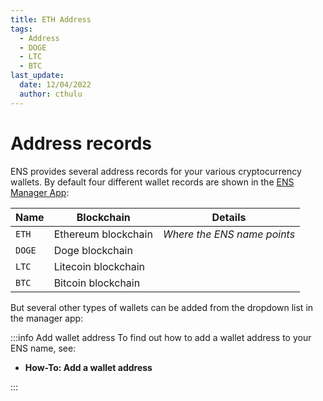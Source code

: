 ```yaml
---
title: ETH Address
tags:
  - Address
  - DOGE
  - LTC
  - BTC
last_update:
  date: 12/04/2022
  author: cthulu
---
```



# Address records
ENS provides several address records for your various cryptocurrency wallets. By default four different wallet records are shown in the [ENS Manager App](https://app.ens.domains):

| Name   | Blockchain          | Details                     |
| ------ | ------------------- | --------------------------- |
| `ETH`  | Ethereum blockchain | *Where the ENS name points* |
| `DOGE` | Doge blockchain     |                             |
| `LTC`  | Litecoin blockchain |                             |
| `BTC`  | Bitcoin blockchain  |                             |

But several other types of wallets can be added from the dropdown list in the manager app:
<BrowserWindow url="app.ens.domains">
  <Image img="/img/address1.webp"/>
</BrowserWindow>

:::info Add wallet address
To find out how to add a wallet address to your ENS name, see: 
- <Link to="/docs/howto/add-wallet-address"><b>How-To: Add a wallet address</b></Link>
:::
